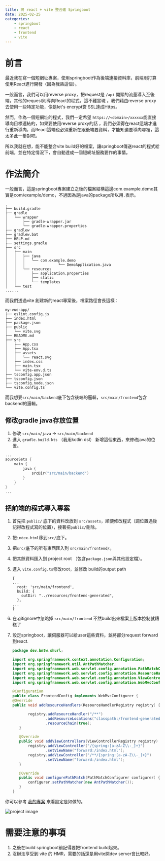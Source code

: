 ```yaml
---
title: 將 react + vite 整合進 Springboot
date: 2025-02-25
categories:
    - springboot
    - react
    - frontend
    - vite
---
```


# 前言

最近我在寫一個短網址專案，使用springboot作為後端連接資料庫，前端則打算使用React進行開發（因為我熟這個）。

一般而言，我們可以用reverse proxy，把request是 `/api` 開頭的流量導入至後端，其他的request則導向React的程式，這不難實現
，我們藉由reverse proxy去使用一些特定功能，像是let's encrypt簽 SSL達成Https。

然而，作為一個短網址的程式，我們一定希望 `https://<domain>/xxxxxx`能直接導向目標連結的，如果要使用reverse proxy的話
，我們必須得在react這端才進行重新導向，而React這端也必須重新在跟後端要資料，才能知道要導向哪裡，這太多此一舉對吧。

所以我就在想，能不能整合vite build好的檔案，讓springboot傳送react的程式給前端，並在特定情況下，會自動達成一個短網址服務要作的事情。

# 作法簡介

一般而言，這是springboot專案建立之後的檔案結構這邊com.example.demo其實是com/example/demo，不過因為是java的package所以用`.`表示。

```
.
├── build.gradle
├── gradle
│   └── wrapper
│       ├── gradle-wrapper.jar
│       └── gradle-wrapper.properties
├── gradlew
├── gradlew.bat
├── HELP.md
├── settings.gradle
├── src
│   ├── main
│   │   ├── java
│   │   │   └── com.example.demo
│   │   │               └── DemoApplication.java
│   │   └── resources
│   │       ├── application.properties
│   │       ├── static
│   │       └── templates
│   └── test
......
```

而我們透過vite 創建新的react專案後，檔案路徑會長這樣：

```
my-vue-app/
├── eslint.config.js
├── index.html
├── package.json
├── public
│   └── vite.svg
├── README.md
├── src
│   ├── App.css
│   ├── App.tsx
│   ├── assets
│   │   └── react.svg
│   ├── index.css
│   ├── main.tsx
│   └── vite-env.d.ts
├── tsconfig.app.json
├── tsconfig.json
├── tsconfig.node.json
└── vite.config.ts
```

而我想要`src/main/backend`底下包含後端的邏輯，`src/main/frontend`包含backend的邏輯。

## 修改gradle java存放位置

1. 修改 `src/main/java` -> `src/main/backend`
2. 進入 `gradle.build.kts` （我用kotlin dsl） 新增這個東西，來修改java的位置。

```kotlin
...
sourceSets {
    main {
        java {
            srcDir("src/main/backend")
        }
    }
}
...
```

## 把前端的程式導入專案

1. 首先把 `public/` 底下的資料改放到 `src/assets`，順便修改程式（調位置過後記得改程式寫的位置），接著把`public/`刪除。
2. 把`index.html`移到`src/`底下。
3. 把`src/`底下的所有東西匯入到 `src/main/frontend/`。
4. 把其餘資料匯入到 project root （包含`package.json`與其他設定檔）。
5. 進入 `vite.config.ts`修改root，並修改 build的output path
    ```
    {
    ...
      root: 'src/main/frontend',
      build: {
        outDir: "../resources/frontend-generated",
      },
    ...
    }
    ```
6. 在.gitignore中忽略掉 `src/main/frontend` 不然build出來檔案上版本控制就糟糕了
7. 設定springboot，讓伺服器可以給user這些資料，並將部分request forward到react.

    ```java
    package dev.bntw.shurl;

    import org.springframework.context.annotation.Configuration;
    import org.springframework.util.AntPathMatcher;
    import org.springframework.web.servlet.config.annotation.PathMatchConfigurer;
    import org.springframework.web.servlet.config.annotation.ResourceHandlerRegistry;
    import org.springframework.web.servlet.config.annotation.ViewControllerRegistry;
    import org.springframework.web.servlet.config.annotation.WebMvcConfigurer;

    @Configuration
    public class FrontendConfig implements WebMvcConfigurer {
    @Override
    public void addResourceHandlers(ResourceHandlerRegistry registry) {

           registry.addResourceHandler("/**")
                   .addResourceLocations("classpath:/frontend-generated/")
                   .resourceChain(true);
       }

       @Override
       public void addViewControllers(ViewControllerRegistry registry) {
           registry.addViewController("/{spring:[a-zA-Z\\-_]+}")
                   .setViewName("forward:/index.html");
           registry.addViewController("/**/{spring:[a-zA-Z\\-_]+}")
                   .setViewName("forward:/index.html");
       }

       @Override
       public void configurePathMatch(PathMatchConfigurer configurer) {
           configurer.setPathMatcher(new AntPathMatcher());
       }
    }

    ```

你可以參考 [我的專案](https://github.com/bloodnighttw/shurl) 來看設定是如做的。

![project image](https://r2.bntw.dev/Screenshot%20from%202025-02-25%2001-52-41.png)

# 需要注意的事項

1. 之後在build springboot前記得要把frontend build起來。
2. 沒辦法享受到 vite 的 HMR，需要的話還是用vite開dev server會比較好。
